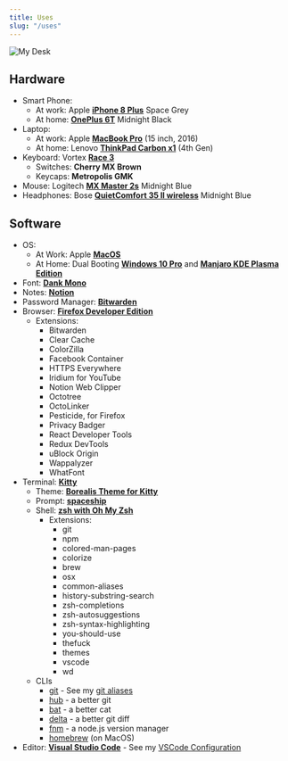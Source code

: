 ```yaml
---
title: Uses
slug: "/uses"
---
```


![My Desk](./myDesk.jpg)

## Hardware

- Smart Phone:
  - At work: Apple [**iPhone 8 Plus**](https://www.apple.com/) Space Grey
  - At home: [**OnePlus 6T**](https://www.oneplus.com/) Midnight Black
- Laptop:
  - At work: Apple [**MacBook Pro**](https://www.apple.com/) (15 inch, 2016)
  - At home: Lenovo [**ThinkPad Carbon x1**](https://www.lenovo.com/) (4th Gen)
- Keyboard: Vortex [**Race 3**](http://www.vortexgear.tw/vortex2_2.asp?kind=47&kind2=225&kind3=&kind4=1044)
  - Switches: **Cherry MX Brown**
  - Keycaps: **Metropolis GMK**
- Mouse: Logitech [**MX Master 2s**](https://www.logitech.com/) Midnight Blue
- Headphones: Bose [**QuietComfort 35 II wireless**](https://www.bose.com) Midnight Blue

## Software

- OS:
  - At Work: Apple [**MacOS**](https://www.apple.com/de/macos/)
  - At Home: Dual Booting [**Windows 10 Pro**](https://www.microsoft.com/de-de/windows/get-windows-10) and [**Manjaro KDE Plasma Edition**](https://manjaro.org/download/#kde-plasma)
- Font: [**Dank Mono**](https://dank.sh)
- Notes: [**Notion**](https://www.notion.so/)
- Password Manager: [**Bitwarden**](https://bitwarden.com/)
- Browser: [**Firefox Developer Edition**](https://www.mozilla.org/de/firefox/developer/)
  - Extensions:
    - Bitwarden
    - Clear Cache
    - ColorZilla
    - Facebook Container
    - HTTPS Everywhere
    - Iridium for YouTube
    - Notion Web Clipper
    - Octotree
    - OctoLinker
    - Pesticide, for Firefox
    - Privacy Badger
    - React Developer Tools
    - Redux DevTools
    - uBlock Origin
    - Wappalyzer
    - WhatFont
- Terminal: [**Kitty**](https://sw.kovidgoyal.net/kitty/)
  - Theme: [**Borealis Theme for Kitty**](https://github.com/eckertalex/borealis-kitty)
  - Prompt: [**spaceship**](https://github.com/denysdovhan/spaceship-prompt)
  - Shell: [**zsh with Oh My Zsh**](https://ohmyz.sh/)
    - Extensions:
      - git
      - npm
      - colored-man-pages
      - colorize
      - brew
      - osx
      - common-aliases
      - history-substring-search
      - zsh-completions
      - zsh-autosuggestions
      - zsh-syntax-highlighting
      - you-should-use
      - thefuck
      - themes
      - vscode
      - wd
  - CLIs
    - [git](https://git-scm.com/) - See my [git aliases](./gitaliases)
    - [hub](https://github.com/github/hub) - a better git
    - [bat](https://github.com/sharkdp/bat) - a better cat
    - [delta](https://github.com/dandavison/delta) - a better git diff
    - [fnm](https://github.com/Schniz/fnm) - a node.js version manager 
    - [homebrew](https://brew.sh/) (on MacOS)
- Editor: [**Visual Studio Code**](https://code.visualstudio.com/insiders/) - See my [VSCode Configuration](./vscode)
